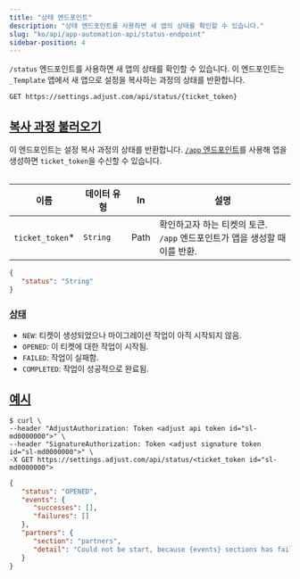 ```yaml
---
title: "상태 엔드포인트"
description: "상태 엔드포인트를 사용하면 새 앱의 상태를 확인할 수 있습니다."
slug: "ko/api/app-automation-api/status-endpoint"
sidebar-position: 4
---
```


`/status` 엔드포인트를 사용하면 새 앱의 상태를 확인할 수 있습니다. 이 엔드포인트는 `_Template` 앱에서 새 앱으로 설정을 복사하는 과정의 상태를 반환합니다.

```http
GET https://settings.adjust.com/api/status/{ticket_token}
```

## [복사 과정 불러오기](fetch-copy-process)

이 엔드포인트는 설정 복사 과정의 상태를 반환합니다. [`/app` 엔드포인트](/ko/api/app-automation-api/app-endpoint)를 사용해 앱을 생성하면 `ticket_token`을 수신할 수 있습니다.

<Table>

| 이름             | 데이터 유형 | In   | 설명                                                                             |
| ---------------- | ----------- | ---- | -------------------------------------------------------------------------------- |
| `ticket_token`\* | `String`    | Path | 확인하고자 하는 티켓의 토큰. <br />`/app` 엔드포인트가 앱을 생성할 때 이를 반환. |

</Table>

```json
{
   "status": "String"
}
```

### [상태](statuses)

-  `NEW`: 티켓이 생성되었으나 마이그레이션 작업이 아직 시작되지 않음.
-  `OPENED`: 이 티켓에 대한 작업이 시작됨.
-  `FAILED`: 작업이 실패함.
-  `COMPLETED`: 작업이 성공적으로 완료됨.

## [예시](example)

```console
$ curl \
--header "AdjustAuthorization: Token <adjust api token id="sl-md0000000">" \
--header "SignatureAuthorization: Token <adjust signature token id="sl-md0000000">" \
-X GET https://settings.adjust.com/api/status/<ticket_token id="sl-md0000000">
```

```json
{
   "status": "OPENED",
   "events": {
      "successes": [],
      "failures": []
   },
   "partners": {
      "section": "partners",
      "detail": "Could not be start, because {events} sections has failed"
   }
}
```
